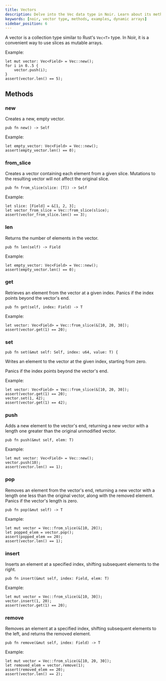 ```yaml
---
title: Vectors
description: Delve into the Vec data type in Noir. Learn about its methods, practical examples, and best practices for using Vectors in your Noir code.
keywords: [noir, vector type, methods, examples, dynamic arrays]
sidebar_position: 6
---
```



<Experimental />

A vector is a collection type similar to Rust's `Vec<T>` type. In Noir, it is a convenient way to use slices as mutable arrays.

Example:

```noir
let mut vector: Vec<Field> = Vec::new();
for i in 0..5 {
    vector.push(i);
}
assert(vector.len() == 5);
```

## Methods

### new

Creates a new, empty vector.

```noir
pub fn new() -> Self
```

Example:

```noir
let empty_vector: Vec<Field> = Vec::new();
assert(empty_vector.len() == 0);
```

### from_slice

Creates a vector containing each element from a given slice. Mutations to the resulting vector will not affect the original slice.

```noir
pub fn from_slice(slice: [T]) -> Self
```

Example:

```noir
let slice: [Field] = &[1, 2, 3];
let vector_from_slice = Vec::from_slice(slice);
assert(vector_from_slice.len() == 3);
```

### len

Returns the number of elements in the vector.

```noir
pub fn len(self) -> Field
```

Example:

```noir
let empty_vector: Vec<Field> = Vec::new();
assert(empty_vector.len() == 0);
```

### get

Retrieves an element from the vector at a given index. Panics if the index points beyond the vector's end.

```noir
pub fn get(self, index: Field) -> T
```

Example:

```noir
let vector: Vec<Field> = Vec::from_slice(&[10, 20, 30]);
assert(vector.get(1) == 20);
```

### set

```noir
pub fn set(&mut self: Self, index: u64, value: T) {
```

Writes an element to the vector at the given index, starting from zero.

Panics if the index points beyond the vector's end.

Example:

```noir
let vector: Vec<Field> = Vec::from_slice(&[10, 20, 30]);
assert(vector.get(1) == 20);
vector.set(1, 42);
assert(vector.get(1) == 42);
```

### push

Adds a new element to the vector's end, returning a new vector with a length one greater than the original unmodified vector.

```noir
pub fn push(&mut self, elem: T)
```

Example:

```noir
let mut vector: Vec<Field> = Vec::new();
vector.push(10);
assert(vector.len() == 1);
```

### pop

Removes an element from the vector's end, returning a new vector with a length one less than the original vector, along with the removed element. Panics if the vector's length is zero.

```noir
pub fn pop(&mut self) -> T
```

Example:

```noir
let mut vector = Vec::from_slice(&[10, 20]);
let popped_elem = vector.pop();
assert(popped_elem == 20);
assert(vector.len() == 1);
```

### insert

Inserts an element at a specified index, shifting subsequent elements to the right.

```noir
pub fn insert(&mut self, index: Field, elem: T)
```

Example:

```noir
let mut vector = Vec::from_slice(&[10, 30]);
vector.insert(1, 20);
assert(vector.get(1) == 20);
```

### remove

Removes an element at a specified index, shifting subsequent elements to the left, and returns the removed element.

```noir
pub fn remove(&mut self, index: Field) -> T
```

Example:

```noir
let mut vector = Vec::from_slice(&[10, 20, 30]);
let removed_elem = vector.remove(1);
assert(removed_elem == 20);
assert(vector.len() == 2);
```
